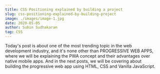 ```yaml
---
title: CSS Positioning explained by building a project
slug: css-positioning-explained-by-building-project
image: ./images/image-1.jpg
date: 2020-05-05
author: Subin Sudhakaran
tag: CSS
---
```


<div className="posts-wrapper">

Today's post is about one of the most trending topic in the web development industry, and it's none other than PROGRESSIVE WEB APPS, where we will be explaining the PWA concept and their advantages over native mobile apps. And in the next posts, we will be covering about building the progressive web app using HTML, CSS and Vanilla JavaScript.


</div>